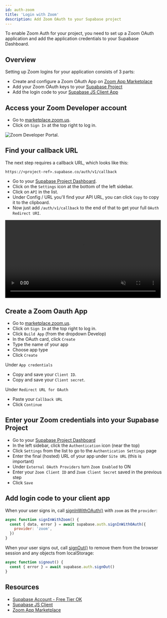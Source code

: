 ```yaml
---
id: auth-zoom
title: 'Login with Zoom'
description: Add Zoom OAuth to your Supabase project
---
```



To enable Zoom Auth for your project, you need to set up a Zoom OAuth application and add the application credentials to your Supabase Dashboard.

## Overview

Setting up Zoom logins for your application consists of 3 parts:

- Create and configure a Zoom OAuth App on [Zoom App Marketplace](https://marketplace.zoom.us/)
- Add your Zoom OAuth keys to your [Supabase Project](https://app.supabase.com)
- Add the login code to your [Supabase JS Client App](https://github.com/supabase/supabase-js)

## Access your Zoom Developer account

- Go to [marketplace.zoom.us](https://marketplace.zoom.us/).
- Click on `Sign In` at the top right to log in.

![Zoom Developer Portal.](/docs/img/guides/auth-zoom/zoom-portal.png)

## Find your callback URL

The next step requires a callback URL, which looks like this:

`https://<project-ref>.supabase.co/auth/v1/callback`

- Go to your [Supabase Project Dashboard](https://app.supabase.com).
- Click on the `Settings` icon at the bottom of the left sidebar.
- Click on `API` in the list.
- Under Config / URL you'll find your API URL, you can click `Copy` to copy it to the clipboard.
- Now just add `/auth/v1/callback` to the end of that to get your full `OAuth Redirect URI`.

<video width="99%" muted playsInline controls="true">
  <source src="/docs/videos/api/api-url-and-key.mp4" type="video/mp4" muted playsInline />
</video>

## Create a Zoom Oauth App

- Go to [marketplace.zoom.us](https://marketplace.zoom.us/).
- Click on `Sign In` at the top right to log in.
- Click `Build App` (from the dropdown Develop)
- In the OAuth card, click `Create`
- Type the name of your app
- Choose app type
- Click `Create`

Under `App credentials`

- Copy and save your `Client ID`.
- Copy and save your `Client secret`.

Under `Redirect URL for OAuth`

- Paste your `Callback URL`
- Click `Continue`

## Enter your Zoom credentials into your Supabase Project

- Go to your [Supabase Project Dashboard](https://app.supabase.com)
- In the left sidebar, click the `Authentication` icon (near the top)
- Click `Settings` from the list to go to the `Authentication Settings` page
- Enter the final (hosted) URL of your app under `Site URL` (this is important)
- Under `External OAuth Providers` turn `Zoom Enabled` to ON
- Enter your `Zoom Client ID` and `Zoom Client Secret` saved in the previous step
- Click `Save`

## Add login code to your client app

When your user signs in, call [signInWithOAuth()](/docs/reference/javascript/auth-signinwithoauth) with `zoom` as the `provider`:

```js
async function signInWithZoom() {
  const { data, error } = await supabase.auth.signInWithOAuth({
    provider: 'zoom',
  })
}
```

When your user signs out, call [signOut()](/docs/reference/javascript/auth-signout) to remove them from the browser session and any objects from localStorage:

```js
async function signout() {
  const { error } = await supabase.auth.signOut()
}
```

## Resources

- [Supabase Account - Free Tier OK](https://supabase.com)
- [Supabase JS Client](https://github.com/supabase/supabase-js)
- [Zoom App Marketplace](https://marketplace.zoom.us/)
